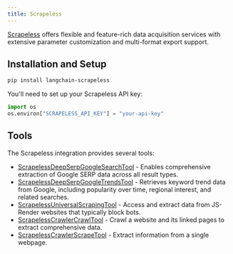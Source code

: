 ```yaml
---
title: Scrapeless
---
```


[Scrapeless](https://scrapeless.com) offers flexible and feature-rich data acquisition services with extensive parameter customization and multi-format export support.

## Installation and Setup

```bash
pip install langchain-scrapeless
```

You'll need to set up your Scrapeless API key:

```python
import os
os.environ["SCRAPELESS_API_KEY"] = "your-api-key"
```

## Tools

The Scrapeless integration provides several tools:

- [ScrapelessDeepSerpGoogleSearchTool](/oss/python/integrations/tools/scrapeless_scraping_api) - Enables comprehensive extraction of Google SERP data across all result types.
- [ScrapelessDeepSerpGoogleTrendsTool](/oss/python/integrations/tools/scrapeless_scraping_api) - Retrieves keyword trend data from Google, including popularity over time, regional interest, and related searches.
- [ScrapelessUniversalScrapingTool](/oss/python/integrations/tools/scrapeless_universal_scraping) - Access and extract data from JS-Render websites that typically block bots.
- [ScrapelessCrawlerCrawlTool](/oss/python/integrations/tools/scrapeless_crawl) - Crawl a website and its linked pages to extract comprehensive data.
- [ScrapelessCrawlerScrapeTool](/oss/python/integrations/tools/scrapeless_crawl) - Extract information from a single webpage.
